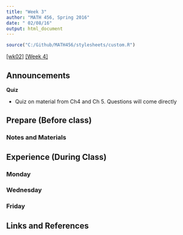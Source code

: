 ```yaml
---
title: "Week 3"
author: "MATH 456, Spring 2016"
date: " 02/08/16"
output: html_document
---
```

```r
source("C:/Github/MATH456/stylesheets/custom.R")
```
[[wk02]](wk02.html) [[Week 4]](wk04.html)

## Announcements
**Quiz**  

* Quiz on material from Ch4 and Ch 5. Questions will come directly 

## Prepare (Before class)

### Notes and Materials


## Experience (During Class)
### Monday


### Wednesday


### Friday


## Links and References
